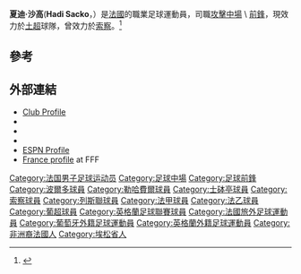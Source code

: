 {{Infobox football biography
| name = 夏迪·沙高<br />Hadi Sacko
| image = U-19 EC-Qualifikation Austria vs. France 2013-06-10 (114).jpg
| caption = 夏迪·沙高
| fullname = Hadi Sacko
| height = {{convert|1.83|m|abbr=on}}
| birth_date  = {{Birth date and age|1994|3|24|df=yes}}
| birth_place = [[法國|法國]][[科爾貝埃索納|科爾貝埃索納]]
| currentclub = {{le|丹尼斯尼士邦|Denizlispor}}
| clubnumber = 9
| position = [[攻擊中場|攻擊中場]] \ [[前鋒|前鋒]]
| youthyears1 = 2003–2006
| youthclubs1 = 科爾貝埃索納
| youthyears2 = 2006–2010
| youthclubs2 = Brétigny Foot 
| youthyears3 = 2010–2012
| youthclubs3 = [[波尔多足球俱乐部|波爾多]]  
| years1 = 2012–2014
| clubs1 = [[波尔多足球俱乐部|波爾多]] 
| caps1 = 11
| goals1 = 0
| years2 = 2014
| clubs2 = → [[勒哈費爾體育會|勒哈費爾]] (租借)
| caps2 = 18
| goals2 = 4
| years3 = 2014–
| clubs3 = [[葡萄牙士砵亭俱樂部|士砵亭]]
| caps3 = 0
| goals3 = 0
| years4 = 2016
| clubs4 = → [[索肖足球俱乐部|索察]] (租借)
| caps4 = 0
| goals4 = 0
| years5 = 2016-2017
| clubs5 = → [[列斯聯足球會|列斯聯]] (租借)
| caps5 = 38
| goals5 = 2
| years6 = 2017–2019
| clubs6 = [[列斯聯足球會|列斯聯]]
| caps6 = 14
| goals6 = 0
| years7 = 2018-2019
| clubs7 = → [[拉斯彭馬斯|拉斯彭馬斯]] (租借)
| caps7 = 5
| goals7 = 0
| years8 = 2019
| clubs8 = → [[MKE安卡華高古|安卡華高古]] (租借)
| caps8 = 15
| goals8 = 3
| years9 = 2019-
| clubs9 = {{le|丹尼斯尼士邦|Denizlispor}}
| caps9 = 30
| goals9 = 3
<!-- This is for LEAGUE GOALS ONLY. Do NOT include other goals. -->
| nationalyears1 = 2010
| nationalteam1 = [[法國16歲以下足球代表隊|法國16歲以下足球代表隊]]
| nationalcaps1 = 3
| nationalgoals1 = 1
| nationalyears2 = 2011–2012
| nationalteam2 = [[法國18歲以下足球代表隊|法國18歲以下足球代表隊]]
| nationalcaps2 = 7
| nationalgoals2 = 3
| nationalyears3 = 2012–2013
| nationalteam3 = [[法國19歲以下足球代表隊|法國19歲以下足球代表隊]]
| nationalcaps3 = 10
| nationalgoals3 = 2
| nationalyears4 = 2013–2014
| nationalteam4 = [[法國20歲以下足球代表隊|法國20歲以下足球代表隊]]
| nationalcaps4 = 10
| nationalgoals4 = 1
| nationalyears5 = 2018–
| nationalteam5 = [[馬里國家足球隊|馬里]]
| nationalcaps5 = 5
| nationalgoals5 = 0
| pcupdate = 19 September 2020
| ntupdate = 17 November 2019
}}

'''夏迪·沙高'''('''Hadi Sacko'''，{{bd|1994年|3月24日||}}）是[[法國|法國]]的職業足球運動員，司職[[攻擊中場|攻擊中場]] \ [[前鋒|前鋒]]，現效力於[[土超|土超]]球隊{{le|丹尼斯尼士邦|Denizlispor}}，曾效力於[[索肖足球俱乐部|索察]]。<ref>{{cite news |title=Hadi Sacko, un Bleu d'exception |url=http://www.leparisien.fr/abo-essonne/hadi-sacko-un-bleu-d-exception-25-03-2010-862185.php |work=[[Le_Parisien|Le Parisien]] |date=25 March 2010 |accessdate=20 September 2012 |language=fr |archive-date=2016-02-16 |archive-url=https://web.archive.org/web/20160216053402/http://www.leparisien.fr/abo-essonne/hadi-sacko-un-bleu-d-exception-25-03-2010-862185.php |dead-url=no }}</ref>

==參考==
{{reflist}}

==外部連結==
* [https://web.archive.org/web/20120708074305/http://www.girondins.com/matches/encyclopedie/joueurs/abecedaire/5/185.shtml Club Profile]
* {{lfpfr2|id=sacko-hadi|name=Hadi Sacko}}
* {{leqstat|id=45428}}
* {{UEFA player|250053659|Hadi Sacko}}
* [http://soccernet.espn.go.com/player/_/id/176560/hadi-sacko?cc=5901 ESPN Profile]
* [http://www.fff.fr/equipes-de-france/tous-les-joueurs/fiche-joueur/2338166617-hadi-sacko France profile] {{Wayback|url=http://www.fff.fr/equipes-de-france/tous-les-joueurs/fiche-joueur/2338166617-hadi-sacko |date=20160304210526 }} at FFF

{{DEFAULTSORT:Sacko, Hadi}}
[[Category:法国男子足球运动员|Category:法国男子足球运动员]]
[[Category:足球中場|Category:足球中場]]
[[Category:足球前鋒|Category:足球前鋒]]
[[Category:波爾多球員|Category:波爾多球員]]
[[Category:勒哈費爾球員|Category:勒哈費爾球員]]
[[Category:士砵亭球員|Category:士砵亭球員]]
[[Category:索察球員|Category:索察球員]]
[[Category:列斯聯球員|Category:列斯聯球員]]
[[Category:法甲球員|Category:法甲球員]]
[[Category:法乙球員|Category:法乙球員]]
[[Category:葡超球員|Category:葡超球員]]
[[Category:英格蘭足球聯賽球員|Category:英格蘭足球聯賽球員]]
[[Category:法國旅外足球運動員|Category:法國旅外足球運動員]]
[[Category:葡萄牙外籍足球運動員|Category:葡萄牙外籍足球運動員]]
[[Category:英格蘭外籍足球運動員|Category:英格蘭外籍足球運動員]]
[[Category:非洲裔法國人|Category:非洲裔法國人]]
[[Category:埃松省人|Category:埃松省人]]
